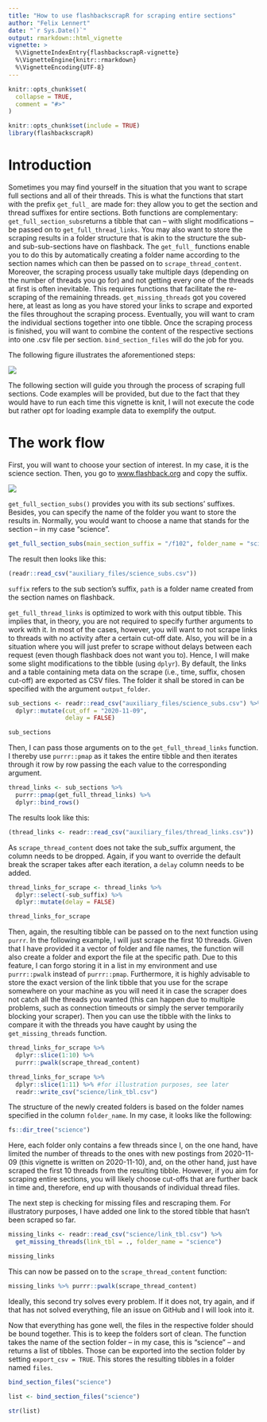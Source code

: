 ```yaml
---
title: "How to use flashbackscrapR for scraping entire sections"
author: "Felix Lennert"
date: "`r Sys.Date()`"
output: rmarkdown::html_vignette
vignette: >
  %\VignetteIndexEntry{flashbackscrapR-vignette}
  %\VignetteEngine{knitr::rmarkdown}
  %\VignetteEncoding{UTF-8}
---
```


```r
knitr::opts_chunk$set(
  collapse = TRUE,
  comment = "#>"
)
```

```r
knitr::opts_chunk$set(include = TRUE)
library(flashbackscrapR)
```

# Introduction

Sometimes you may find yourself in the situation that you want to scrape full sections and all of their threads. This is what the functions that start with the prefix `get_full_` are made for: they allow you to get the section and thread suffixes for entire sections. Both functions are complementary: `get_full_section_subs`returns a tibble that can -- with slight modifications -- be passed on to `get_full_thread_links`. You may also want to store the scraping results in a folder structure that is akin to the structure the sub- and sub-sub-sections have on flashback. The `get_full_` functions enable you to do this by automatically creating a folder name according to the section names which can then be passed on to `scrape_thread_content`. Moreover, the scraping process usually take multiple days (depending on the number of threads you go for) and not getting every one of the threads at first is often inevitable. This requires functions that facilitate the re-scraping of the remaining threads. `get_missing_threads` got you covered here, at least as long as you have stored your links to scrape and exported the files throughout the scraping process. Eventually, you will want to cram the individual sections together into one tibble. 
Once the scraping process is finished, you will want to combine the content of the respective sections into one .csv file per section. `bind_section_files` will do the job for you.

The following figure illustrates the aforementioned steps:

![](figures/fig2.png)

The following section will guide you through the process of scraping full sections. Code examples will be provided, but due to the fact that they would have to run each time this vignette is knit, I will not execute the code but rather opt for loading example data to exemplify the output.

# The work flow

First, you will want to choose your section of interest. In my case, it is the science section. Then, you go to [www.flashback.org](www.flashback.org) and copy the suffix.

![](figures/science_suffix.png)

`get_full_section_subs()` provides you with its sub sections' suffixes. Besides, you can specify the name of the folder you want to store the results in. Normally, you would want to choose a name that stands for the section -- in my case "science". 

```r
get_full_section_subs(main_section_suffix = "/f102", folder_name = "science")
```

The result then looks like this:

```r
(readr::read_csv("auxiliary_files/science_subs.csv"))
```

`suffix` refers to the sub section's suffix, `path` is a folder name created from the section names on flashback. 

`get_full_thread_links` is optimized to work with this output tibble. This implies that, in theory, you are not required to specify further arguments to work with it. In most of the cases, however, you will want to not scrape links to threads with no activity after a certain cut-off date. Also, you will be in a situation where you will just prefer to scrape without delays between each request (even though flashback does not want you to). Hence, I will make some slight modifications to the tibble (using `dplyr`). By default, the links and a table containing meta data on the scrape (i.e., time, suffix, chosen cut-off) are exported as CSV files. The folder it shall be stored in can be specified with the argument `output_folder`.

```r
sub_sections <- readr::read_csv("auxiliary_files/science_subs.csv") %>% 
  dplyr::mutate(cut_off = "2020-11-09",
                delay = FALSE)
```

```r
sub_sections
```

Then, I can pass those arguments on to the `get_full_thread_links` function. I thereby use `purrr::pmap` as it takes the entire tibble and then iterates through it row by row passing the each value to the corresponding argument.

```r
thread_links <- sub_sections %>% 
  purrr::pmap(get_full_thread_links) %>% 
  dplyr::bind_rows()
```

The results look like this:

```r
(thread_links <- readr::read_csv("auxiliary_files/thread_links.csv"))
```

As `scrape_thread_content` does not take the sub_suffix argument, the column needs to be dropped. Again, if you want to override the default break the scraper takes after each iteration, a `delay` column needs to be added. 

```r
thread_links_for_scrape <- thread_links %>% 
  dplyr::select(-sub_suffix) %>% 
  dplyr::mutate(delay = FALSE)
```
```r
thread_links_for_scrape
```

Then, again, the resulting tibble can be passed on to the next function using `purrr`. In the following example, I will just scrape the first 10 threads. Given that I have provided it a vector of folder and file names, the function will also create a folder and export the file at the specific path. Due to this feature, I can forgo storing it in a list in my environment and use `purrr::pwalk` instead of `purrr::pmap`. Furthermore, it is highly advisable to store the exact version of the link tibble that you use for the scrape somewhere on your machine as you will need it in case the scraper does not catch all the threads you wanted (this can happen due to multiple problems, such as connection timeouts or simply the server temporarily blocking your scraper). Then you can use the tibble with the links to compare it with the threads you have caught by using the `get_missing_threads` function.

```r
thread_links_for_scrape %>% 
  dplyr::slice(1:10) %>% 
  purrr::pwalk(scrape_thread_content)

thread_links_for_scrape %>% 
  dplyr::slice(1:11) %>% #for illustration purposes, see later
  readr::write_csv("science/link_tbl.csv")
```

The structure of the newly created folders is based on the folder names specified in the column `folder_name`. In my case, it looks like the following:

```r
fs::dir_tree("science")
```

Here, each folder only contains a few threads since I, on the one hand, have limited the number of threads to the ones with new postings from 2020-11-09 (this vignette is written on 2020-11-10), and, on the other hand, just have scraped the first 10 threads from the resulting tibble. However, if you aim for scraping entire sections, you will likely choose cut-offs that are further back in time and, therefore, end up with thousands of individual thread files. 

The next step is checking for missing files and rescraping them. For illustratory purposes, I have added one link to the stored tibble that hasn't been scraped so far. 

```r
missing_links <- readr::read_csv("science/link_tbl.csv") %>% 
  get_missing_threads(link_tbl = ., folder_name = "science")
```

```r
missing_links
```

This can now be passed on to the `scrape_thread_content` function:

```r
missing_links %>% purrr::pwalk(scrape_thread_content)
```

Ideally, this second try solves every problem. If it does not, try again, and if that has not solved everything, file an issue on GitHub and I will look into it. 

Now that everything has gone well, the files in the respective folder should be bound together. This is to keep the folders sort of clean. The function takes the name of the section folder -- in my case, this is "science" -- and returns a list of tibbles. Those can be exported into the section folder by setting `export_csv = TRUE`. This stores the resulting tibbles in a folder named `files`.

```r
bind_section_files("science")
```

```r
list <- bind_section_files("science")
```

```r
str(list)
```

